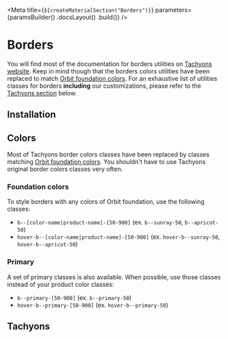 
<Meta
    title={`${createMaterialSection("Borders")}`}
    parameters={paramsBuilder()
        .docsLayout(<MaterialsLayout sourcePath="/packages/tachyons/src" />)
        .build()}
/>

# Borders

You will find most of the documentation for borders utilities on [Tachyons website](http://tachyons.io/docs/themes/borders/). Keep in mind though that the borders colors utilities have been replaced to match [Orbit foundation colors](?path=/docs/materials-colors--page). For an exhaustive list of utilities classes for borders **including** our customizations, please refer to the [Tachyons section](#tachyons) below.

## Installation

<Installation />

## Colors

Most of Tachyons border colors classes have been replaced by classes matching [Orbit foundation colors](?path=/docs/materials-colors--page). You shouldn't have to use Tachyons original border colors classes very often.

### Foundation colors

To style borders with any colors of Orbit foundation, use the following classes:

- `b--[color-name|product-name]-[50-900]` (ex. `b--sunray-50`, `b--apricot-50`)
- `hover-b--[color-name|product-name]-[50-900]` (ex. `hover-b--sunray-50`, `hover-b--apricot-50`)

### Primary

A set of primary classes is also available. When possible, use those classes instead of your product color classes:

- `b--primary-[50-900]` (ex. `b--primary-50`)
- `hover-b--primary-[50-900]` (ex. `hover-b--primary-50`)

## Tachyons

<TachyonsFile relativeFilePath="/borders.css" />


